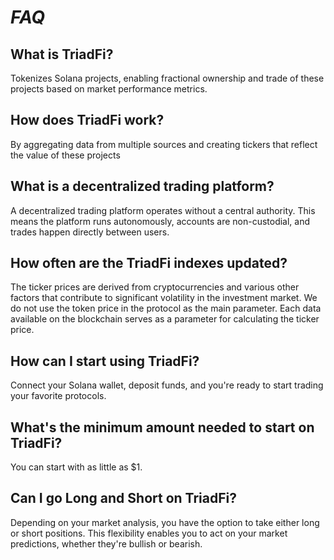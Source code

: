 

<HeroPattern />

# *FAQ*

## What is TriadFi?
Tokenizes Solana projects, enabling fractional ownership and trade of these projects based on market performance metrics.

## How does TriadFi work?
By aggregating data from multiple sources and creating tickers that reflect the value of these projects

## What is a decentralized trading platform?
A decentralized trading platform operates without a central authority. This means the platform runs autonomously, accounts are non-custodial, and trades happen directly between users.

## How often are the TriadFi indexes updated?
The ticker prices are derived from cryptocurrencies and various other factors that contribute to significant volatility in the investment market. We do not use the token price in the protocol as the main parameter. Each data available on the blockchain serves as a parameter for calculating the ticker price.

## How can I start using TriadFi?
Connect your Solana wallet, deposit funds, and you're ready to start trading your favorite protocols.

## What's the minimum amount needed to start on TriadFi?
You can start with as little as $1.

## Can I go Long and Short on TriadFi?
Depending on your market analysis, you have the option to take either long or short positions. This flexibility enables you to act on your market predictions, whether they're bullish or bearish.